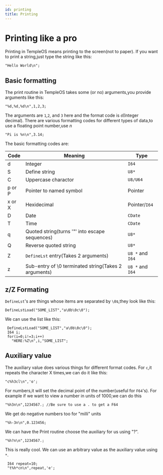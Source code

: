 ```yaml
---
id: printing
title: Printing
---
```


# Printing like a pro
Printing in TempleOS means printing to the screen(not to paper).
If you want to print a string,just type the string like this:
```holyc
"Hello World\n";
```
## Basic formatting
The print routine in TempleOS takes some (or no) arguments,you provide arguments like this:
```holyc
"%d,%d,%d\n",1,2,3;
```
The arguments are `1`,`2`, and `3` here and the format code is `d`(Integer decimal). 
There are various formatting codes for different types of data,to use a floating point number,use *n*
```holyc
"Pi is %n\n",3.14;

```
The basic formatting codes are:

|Code| Meaning |Type |
|--|--|---|
|d|Integer|`I64`|
|S|Define string|`U8*`|
|C|Uppercase charactor|`U8/U64`|
|p or P|Pointer to named symbol|Pointer|
|x or X|Hexidecimal|Pointer/`I64`|
|D|Date|`CDate`|
|T|Time|`CDate`|
|q|Quoted string(turns '"' into escape sequences)|`U8*`|
|Q|Reverse quoted string|`U8*`|
|Z|`DefineLst` entry(Takes 2 arguments)|`U8 *` and `I64`| 
|z|Sub-entry of \0 terminated string(Takes 2 arguments)|`U8 *` and `I64`| 

## z/Z Formating
`DefineLst`'s are things whose items are separated by `\0`s,they look like this:
```holyc
DefineLstLoad("SOME_LIST","a\0b\0c\0");
```
We can use the list like this:
```holyc
 DefineLstLoad("SOME_LIST","a\0b\0c\0");
 I64 i;
 for(i=0;i!=3;i++)
   "HERE:%Z\n",i,"SOME_LIST";
```
## Auxiliary value
The auxiliary value does various things for different format codes.
For `c`,it repeats the character X times,we can do it like this:
```holyc
"c%h3cl\n",'o';
```

For numbers,it will set the decimal point of the number(useful for `F64`'s).
For example if we want to view a number in units of 1000,we can do this

```holyc
"%h3n\n",1234567.; //Be sure to use a . to get a F64
```

We get do negative numbers too for "milli" units

```holyc
"%h-3n\n",0.123456;
```

We can have the Print routine choose the auxiliary for us using "?".

```holyc
"%h?n\n",1234567.;
```

This is really cool. We can use an arbitrary value as the auxiliary value using `*`.
```holyc
 I64 repeat=10;
 "t%h*cn\n",repeat,'e';
 ```
